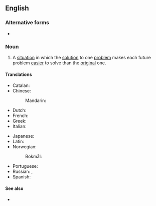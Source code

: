 ==English==

===Alternative forms===
* {{alter|en|virtuous cycle}}

===Noun===
{{wikipedia}}
{{en-noun}}

# A [[situation]] in which the [[solution]] to one [[problem]] makes each future problem [[easier]] to solve than the [[original]] one.
#: {{ant|en|vicious circle}}

====Translations====
{{trans-top}}
* Catalan: {{t|ca|cercle virtuós|m}}
* Chinese:
*: Mandarin: {{t+|cmn|良性循環}}
* Dutch: {{t|nl|virtueuze cirkel|m}}
* French: {{t+|fr|cercle vertueux|m}}
* Greek: {{t|el|ενάρετος κύκλος|m}}
* Italian: {{t|it|circolo virtuoso|m}}
{{trans-mid}}
* Japanese: {{t|ja|好循環}}
* Latin: {{t|la|circulus virtuōsus|m}}
* Norwegian:
*: Bokmål: {{t|nb|god sirkel|m}}
* Portuguese: {{t|pt|círculo virtuoso|m}}
* Russian: {{t|ru|благотво́рный круг|m}}, {{t|ru|доброде́тельный круг|m}}
* Spanish: {{t|es|círculo virtuoso|m}}
{{trans-bottom}}

====See also====
* {{l|en|positive feedback}}